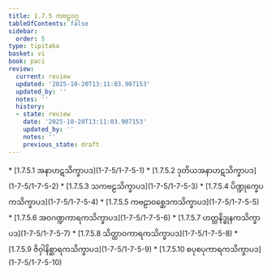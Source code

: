 ```yaml
---
title: 1.7.5 ကဗဠဝဂ္ဂ
tableOfContents: false
sidebar:
  order: 5
type: tipitaka
basket: vi
book: paci
review:
  current: review
  updated: '2025-10-20T13:11:03.907153'
  updated_by: ''
  notes: ''
  history:
  - state: review
    date: '2025-10-20T13:11:03.907153'
    updated_by: ''
    notes: ''
    previous_state: draft
---
```



<DynamicBreadcrumb />


<ReviewStatus review={frontmatter.review} showDetails={true} />

<HypothesisAnnotation frontmatter={frontmatter} />



<TableOfContents book="paci" section="1.7.5">
* [1.7.5.1 အနာဟဋသိက္ခာပဒ](1-7-5/1-7-5-1)
* [1.7.5.2 ဒုတိယအနာဟဋသိက္ခာပဒ](1-7-5/1-7-5-2)
* [1.7.5.3 သကဗဠသိက္ခာပဒ](1-7-5/1-7-5-3)
* [1.7.5.4 ပိဏ္ဍုက္ခေပကသိက္ခာပဒ](1-7-5/1-7-5-4)
* [1.7.5.5 ကဗဠာဝစ္ဆေဒကသိက္ခာပဒ](1-7-5/1-7-5-5)
* [1.7.5.6 အဝဂဏ္ဍကာရကသိက္ခာပဒ](1-7-5/1-7-5-6)
* [1.7.5.7 ဟတ္ထနိဒ္ဓုနကသိက္ခာပဒ](1-7-5/1-7-5-7)
* [1.7.5.8 သိတ္ထာဝကာရကသိက္ခာပဒ](1-7-5/1-7-5-8)
* [1.7.5.9 ဇိဝှါနိစ္ဆာရကသိက္ခာပဒ](1-7-5/1-7-5-9)
* [1.7.5.10 စပုစပုကာရကသိက္ခာပဒ](1-7-5/1-7-5-10)
</TableOfContents>